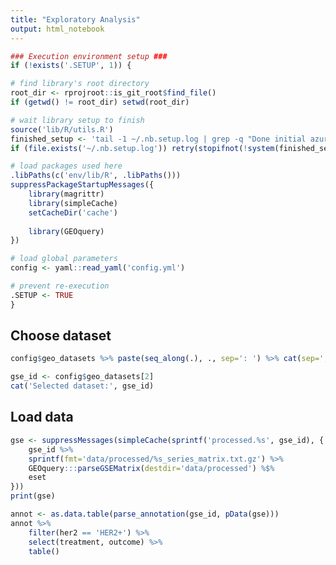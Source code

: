 ```yaml
---
title: "Exploratory Analysis"
output: html_notebook
---
```

```r
### Execution environment setup ###
if (!exists('.SETUP', 1)) {

# find library's root directory
root_dir <- rprojroot::is_git_root$find_file()
if (getwd() != root_dir) setwd(root_dir)

# wait library setup to finish
source('lib/R/utils.R')
finished_setup <- 'tail -1 ~/.nb.setup.log | grep -q "Done initial azure notebooks environment setup"'
if (file.exists('~/.nb.setup.log')) retry(stopifnot(!system(finished_setup)), times=100, delay=5)

# load packages used here
.libPaths(c('env/lib/R', .libPaths()))
suppressPackageStartupMessages({
    library(magrittr)
    library(simpleCache)
    setCacheDir('cache')
    
    library(GEOquery)
})

# load global parameters
config <- yaml::read_yaml('config.yml')

# prevent re-execution
.SETUP <- TRUE
}
```

## Choose dataset
```r
config$geo_datasets %>% paste(seq_along(.), ., sep=': ') %>% cat(sep=', ')
```
```r
gse_id <- config$geo_datasets[2]
cat('Selected dataset:', gse_id)
```

## Load data
```r
gse <- suppressMessages(simpleCache(sprintf('processed.%s', gse_id), {
    gse_id %>%
    sprintf(fmt='data/processed/%s_series_matrix.txt.gz') %>%
    GEOquery:::parseGSEMatrix(destdir='data/processed') %$%
    eset
}))
print(gse)
```
```r
annot <- as.data.table(parse_annotation(gse_id, pData(gse)))
annot %>%
    filter(her2 == 'HER2+') %>%
    select(treatment, outcome) %>%
    table()
```

